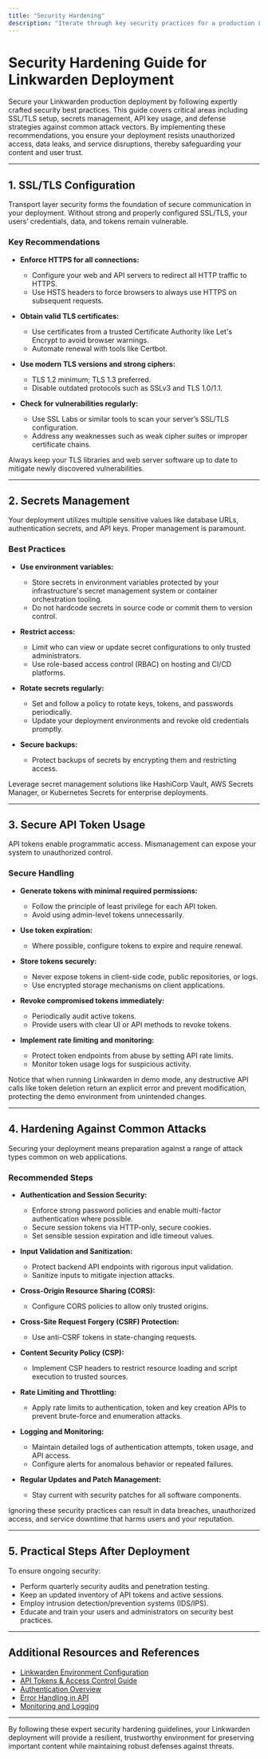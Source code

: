 ```yaml
---
title: "Security Hardening"
description: "Iterate through key security practices for a production Linkwarden deployment: SSL/TLS configuration, secrets management, secure API key usage, and hardening the platform against common attacks."
---
```


# Security Hardening Guide for Linkwarden Deployment

Secure your Linkwarden production deployment by following expertly crafted security best practices. This guide covers critical areas including SSL/TLS setup, secrets management, API key usage, and defense strategies against common attack vectors. By implementing these recommendations, you ensure your deployment resists unauthorized access, data leaks, and service disruptions, thereby safeguarding your content and user trust.

---

## 1. SSL/TLS Configuration

Transport layer security forms the foundation of secure communication in your deployment. Without strong and properly configured SSL/TLS, your users’ credentials, data, and tokens remain vulnerable.

### Key Recommendations

- **Enforce HTTPS for all connections:**
  - Configure your web and API servers to redirect all HTTP traffic to HTTPS.
  - Use HSTS headers to force browsers to always use HTTPS on subsequent requests.

- **Obtain valid TLS certificates:**
  - Use certificates from a trusted Certificate Authority like Let's Encrypt to avoid browser warnings.
  - Automate renewal with tools like Certbot.

- **Use modern TLS versions and strong ciphers:**
  - TLS 1.2 minimum; TLS 1.3 preferred.
  - Disable outdated protocols such as SSLv3 and TLS 1.0/1.1.

- **Check for vulnerabilities regularly:**
  - Use SSL Labs or similar tools to scan your server’s SSL/TLS configuration.
  - Address any weaknesses such as weak cipher suites or improper certificate chains.

<Tip>
Always keep your TLS libraries and web server software up to date to mitigate newly discovered vulnerabilities.
</Tip>

---

## 2. Secrets Management

Your deployment utilizes multiple sensitive values like database URLs, authentication secrets, and API keys. Proper management is paramount.

### Best Practices

- **Use environment variables:**
  - Store secrets in environment variables protected by your infrastructure's secret management system or container orchestration tooling.
  - Do not hardcode secrets in source code or commit them to version control.

- **Restrict access:**
  - Limit who can view or update secret configurations to only trusted administrators.
  - Use role-based access control (RBAC) on hosting and CI/CD platforms.

- **Rotate secrets regularly:**
  - Set and follow a policy to rotate keys, tokens, and passwords periodically.
  - Update your deployment environments and revoke old credentials promptly.

- **Secure backups:**
  - Protect backups of secrets by encrypting them and restricting access.

<Tip>
Leverage secret management solutions like HashiCorp Vault, AWS Secrets Manager, or Kubernetes Secrets for enterprise deployments.
</Tip>

---

## 3. Secure API Token Usage

API tokens enable programmatic access. Mismanagement can expose your system to unauthorized control.

### Secure Handling

- **Generate tokens with minimal required permissions:**
  - Follow the principle of least privilege for each API token.
  - Avoid using admin-level tokens unnecessarily.

- **Use token expiration:**
  - Where possible, configure tokens to expire and require renewal.

- **Store tokens securely:**
  - Never expose tokens in client-side code, public repositories, or logs.
  - Use encrypted storage mechanisms on client applications.

- **Revoke compromised tokens immediately:**
  - Periodically audit active tokens.
  - Provide users with clear UI or API methods to revoke tokens.

- **Implement rate limiting and monitoring:**
  - Protect token endpoints from abuse by setting API rate limits.
  - Monitor token usage logs for suspicious activity.

<Callout title="Example: Disabling Token Deletion in Demo Mode">
Notice that when running Linkwarden in demo mode, any destructive API calls like token deletion return an explicit error and prevent modification, protecting the demo environment from unintended changes.
</Callout>

---

## 4. Hardening Against Common Attacks

Securing your deployment means preparation against a range of attack types common on web applications.

### Recommended Steps

- **Authentication and Session Security:**
  - Enforce strong password policies and enable multi-factor authentication where possible.
  - Secure session tokens via HTTP-only, secure cookies.
  - Set sensible session expiration and idle timeout values.

- **Input Validation and Sanitization:**
  - Protect backend API endpoints with rigorous input validation.
  - Sanitize inputs to mitigate injection attacks.

- **Cross-Origin Resource Sharing (CORS):**
  - Configure CORS policies to allow only trusted origins.

- **Cross-Site Request Forgery (CSRF) Protection:**
  - Use anti-CSRF tokens in state-changing requests.

- **Content Security Policy (CSP):**
  - Implement CSP headers to restrict resource loading and script execution to trusted sources.

- **Rate Limiting and Throttling:**
  - Apply rate limits to authentication, token and key creation APIs to prevent brute-force and enumeration attacks.

- **Logging and Monitoring:**
  - Maintain detailed logs of authentication attempts, token usage, and API access.
  - Configure alerts for anomalous behavior or repeated failures.

- **Regular Updates and Patch Management:**
  - Stay current with security patches for all software components.

<Warning>
Ignoring these security practices can result in data breaches, unauthorized access, and service downtime that harms users and your reputation.
</Warning>

---

## 5. Practical Steps After Deployment

To ensure ongoing security:

- Perform quarterly security audits and penetration testing.
- Keep an updated inventory of API tokens and active sessions.
- Employ intrusion detection/prevention systems (IDS/IPS).
- Educate and train your users and administrators on security best practices.

---

## Additional Resources and References

- [Linkwarden Environment Configuration](../../deployment/production-setup/environment-configuration)
- [API Tokens & Access Control Guide](../../api-reference/advanced-features/api-tokens)
- [Authentication Overview](../../security/auth-models-identity/auth-overview)
- [Error Handling in API](../../api-reference/integration-and-support/error-handling)
- [Monitoring and Logging](../../deployment/operations-monitoring/monitoring-logging)

---

By following these expert security hardening guidelines, your Linkwarden deployment will provide a resilient, trustworthy environment for preserving important content while maintaining robust defenses against threats.